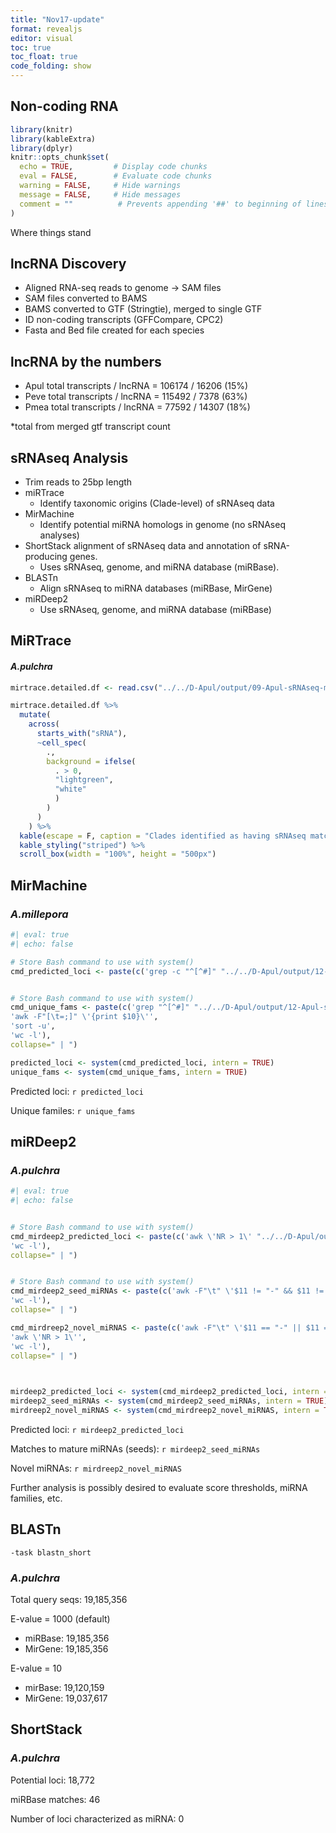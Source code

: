 ```yaml
---
title: "Nov17-update"
format: revealjs
editor: visual
toc: true
toc_float: true
code_folding: show
---
```



## Non-coding RNA 

```r
library(knitr)
library(kableExtra)
library(dplyr)
knitr::opts_chunk$set(
  echo = TRUE,         # Display code chunks
  eval = FALSE,        # Evaluate code chunks
  warning = FALSE,     # Hide warnings
  message = FALSE,     # Hide messages
  comment = ""          # Prevents appending '##' to beginning of lines in code output
)

```



Where things stand

## lncRNA Discovery


- Aligned RNA-seq reads to genome -> SAM files
- SAM files converted to BAMS
- BAMS converted to GTF (Stringtie), merged to single GTF
- ID non-coding transcripts (GFFCompare, CPC2)
- Fasta and Bed file created for each species


## lncRNA by the numbers

- Apul total transcripts / lncRNA = 106174 / 16206 (15%)
- Peve total transcripts / lncRNA = 115492 / 7378 (63%)
- Pmea total transcripts / lncRNA = 77592 / 14307 (18%)

*total from merged gtf transcript count

## sRNAseq Analysis {.scrollable}

-   Trim reads to 25bp length
-   miRTrace
    -   Identify taxonomic origins (Clade-level) of sRNAseq data
-   MirMachine
    -   Identify potential miRNA homologs in genome (no sRNAseq analyses)
-   ShortStack alignment of sRNAseq data and annotation of sRNA-producing genes.
    -   Uses sRNAseq, genome, and miRNA database (miRBase).
-   BLASTn
    -   Align sRNAseq to miRNA databases (miRBase, MirGene)
-   miRDeep2
    -   Use sRNAseq, genome, and miRNA database (miRBase)

## MiRTrace

#### *A.pulchra*

```r
mirtrace.detailed.df <- read.csv("../../D-Apul/output/09-Apul-sRNAseq-miRTrace/mirtrace-stats-contamination_detailed.tsv", sep = "\t", header = TRUE)
```

```r

mirtrace.detailed.df %>%
  mutate(
    across(
      starts_with("sRNA"),
      ~cell_spec(
        .,
        background = ifelse(
          . > 0,
          "lightgreen",
          "white"
          )
        )
      )
    ) %>%
  kable(escape = F, caption = "Clades identified as having sRNAseq matches.") %>%
  kable_styling("striped") %>% 
  scroll_box(width = "100%", height = "500px")
```

## MirMachine

### _A.millepora_

```r
#| eval: true
#| echo: false

# Store Bash command to use with system()
cmd_predicted_loci <- paste(c('grep -c "^[^#]" "../../D-Apul/output/12-Apul-sRNAseq-MirMachine/results/predictions/filtered_gff/Amil-MirMachine.PRE.gff"'))


# Store Bash command to use with system()
cmd_unique_fams <- paste(c('grep "^[^#]" "../../D-Apul/output/12-Apul-sRNAseq-MirMachine/results/predictions/filtered_gff/Amil-MirMachine.PRE.gff"',
'awk -F"[\t=;]" \'{print $10}\'',
'sort -u',
'wc -l'),
collapse=" | ")

predicted_loci <- system(cmd_predicted_loci, intern = TRUE)
unique_fams <- system(cmd_unique_fams, intern = TRUE)
```

Predicted loci: `r predicted_loci`

Unique familes: `r unique_fams`


## miRDeep2

### _A.pulchra_

```r
#| eval: true
#| echo: false


# Store Bash command to use with system()
cmd_mirdeep2_predicted_loci <- paste(c('awk \'NR > 1\' "../../D-Apul/output/11-Apul-sRNAseq-miRdeep2/parsable-result_08_11_2023_t_14_47_36.csv"',
'wc -l'),
collapse=" | ")


# Store Bash command to use with system()
cmd_mirdeep2_seed_miRNAs <- paste(c('awk -F"\t" \'$11 != "-" && $11 != "" {print $11}\' "../../D-Apul/output/11-Apul-sRNAseq-miRdeep2/parsable-result_08_11_2023_t_14_47_36.csv"',
'wc -l'),
collapse=" | ")

cmd_mirdreep2_novel_miRNAS <- paste(c('awk -F"\t" \'$11 == "-" || $11 == "" {print $11}\' "../../D-Apul/output/11-Apul-sRNAseq-miRdeep2/parsable-result_08_11_2023_t_14_47_36.csv"',
'awk \'NR > 1\'',
'wc -l'),
collapse=" | ")

  

mirdeep2_predicted_loci <- system(cmd_mirdeep2_predicted_loci, intern = TRUE)
mirdeep2_seed_miRNAs <- system(cmd_mirdeep2_seed_miRNAs, intern = TRUE)
mirdreep2_novel_miRNAS <- system(cmd_mirdreep2_novel_miRNAS, intern = TRUE)
```


Predicted loci: `r mirdeep2_predicted_loci`

Matches to mature miRNAs (seeds): `r mirdeep2_seed_miRNAs`

Novel miRNAs: `r mirdreep2_novel_miRNAS`

Further analysis is possibly desired to evaluate score thresholds, miRNA families, etc.

## BLASTn

`-task blastn_short`

### _A.pulchra_

Total query seqs: 19,185,356

E-value = 1000 (default)

- miRBase: 19,185,356
- MirGene: 19,185,356

E-value = 10

- mirBase: 19,120,159
- MirGene: 19,037,617

## ShortStack

### _A.pulchra_

Potential loci: 18,772

miRBase matches: 46

Number of loci characterized as miRNA: 0


